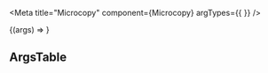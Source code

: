 


<Meta
  title="Microcopy"
  component={Microcopy}
  argTypes={{ }}
/>

<MicrocopyDescription />

<Canvas>
  <Story name="Microcopy" height="400px">
    {(args) => <Microcopy {...args} />}
  </Story>
</Canvas>

## ArgsTable

<ArgsTable of={Microcopy} />
